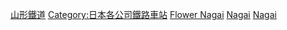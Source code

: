 [[Category:山形鐵道|]]
[[Category:日本各公司鐵路車站|Category:日本各公司鐵路車站]]
[[Category:日本各路線鐵路車站|Flower Nagai]]
[[Category:日本國有鐵道車站|Nagai]]
[[Category:東日本旅客鐵道車站|Nagai]]
{{DEFAULTSORT:Yamagata}}